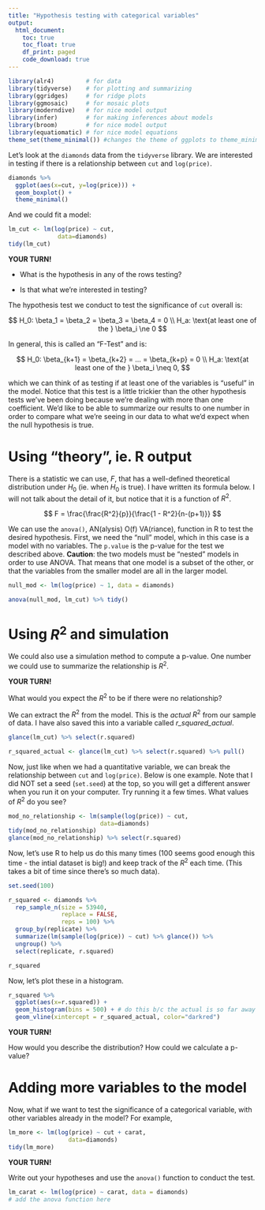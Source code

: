 ```yaml
---
title: "Hypothesis testing with categorical variables"
output:
  html_document:
    toc: true
    toc_float: true
    df_print: paged
    code_download: true
---
```


```r
library(alr4)         # for data
library(tidyverse)    # for plotting and summarizing
library(ggridges)     # for ridge plots
library(ggmosaic)     # for mosaic plots
library(moderndive)   # for nice model output
library(infer)        # for making inferences about models
library(broom)        # for nice model output 
library(equatiomatic) # for nice model equations
theme_set(theme_minimal()) #changes the theme of ggplots to theme_minimal, my personal favorite
```

Let's look at the `diamonds` data from the `tidyverse` library.
We are interested in testing if there is a relationship between `cut` and `log(price)`.

```r
diamonds %>% 
  ggplot(aes(x=cut, y=log(price))) +
  geom_boxplot() +
  theme_minimal()
```

And we could fit a model:

```r
lm_cut <- lm(log(price) ~ cut, 
              data=diamonds)
tidy(lm_cut)
```

<div class="alert alert-info">
  <strong>YOUR TURN!</strong>


* What is the hypothesis in any of the rows testing?  

* Is that what we're interested in testing?

</div>

The hypothesis test we conduct to test the significance of `cut` overall is:

$$
H_0: \beta_1 = \beta_2 = \beta_3 = \beta_4 = 0 \\
H_a: \text{at least one of the } \beta_i \ne 0
$$

In general, this is called an "F-Test" and is:

$$
H_0: \beta_{k+1} = \beta_{k+2} = ... = \beta_{k+p} = 0 \\
H_a: \text{at least one of the } \beta_i \neq 0,
$$

which we can think of as testing if at least one of the variables is "useful" in the model. Notice that this test is a little trickier than the other hypothesis tests we've been doing because we're dealing with more than one coefficient. We'd like to be able to summarize our results to one number in order to compare what we're seeing in our data to what we'd expect when the null hypothesis is true.

# Using "theory", ie. R output

There is a statistic we can use, $F$, that has a well-defined theoretical distribution under $H_0$ (ie. when $H_0$ is true). I have written its formula below. I will not talk about the detail of it, but notice that it is a function of $R^2$. 

$$
F = \frac{\frac{R^2}{p}}{\frac{1 - R^2}{n-(p+1)}}
$$

We can use the `anova()`, AN(alysis) O(f) VA(riance), function in R to test the desired hypothesis. First, we need the "null" model, which in this case is a model with no variables. The `p.value` is the p-value for the test we described above. **Caution**: the two models must be "nested" models in order to use ANOVA. That means that one model is a subset of the other, or that the variables from the smaller model are all in the larger model.

```r
null_mod <- lm(log(price) ~ 1, data = diamonds)

anova(null_mod, lm_cut) %>% tidy()
```


# Using $R^2$ and simulation

We could also use a simulation method to compute a p-value. One number we could use to summarize the relationship is $R^2$.

<div class="alert alert-info">
  <strong>YOUR TURN!</strong>

What would you expect the $R^2$ to be if there were no relationship?

</div>


We can extract the $R^2$ from the model. This is the *actual* $R^2$ from our sample of data. I have also saved this into a variable called *r_squared_actual*.

```r
glance(lm_cut) %>% select(r.squared)

r_squared_actual <- glance(lm_cut) %>% select(r.squared) %>% pull()
```

Now, just like when we had a quantitative variable, we can break the relationship between `cut` and `log(price)`. Below is one example. Note that I did NOT set a seed (`set.seed`) at the top, so you will get a different answer when you run it on your computer. Try running it a few times. What values of $R^2$ do you see?

```r
mod_no_relationship <- lm(sample(log(price)) ~ cut,
                          data=diamonds)
tidy(mod_no_relationship)
glance(mod_no_relationship) %>% select(r.squared)
```

Now, let's use R to help us do this many times (100 seems good enough this time - the intial dataset is big!) and keep track of the $R^2$ each time. (This takes a bit of time since there's so much data).

```r
set.seed(100)

r_squared <- diamonds %>% 
  rep_sample_n(size = 53940, 
               replace = FALSE, 
               reps = 100) %>% 
  group_by(replicate) %>% 
  summarize(lm(sample(log(price)) ~ cut) %>% glance()) %>% 
  ungroup() %>% 
  select(replicate, r.squared)

r_squared
```


Now, let's plot these in a histogram. 

```r
r_squared %>% 
  ggplot(aes(x=r.squared)) +
  geom_histogram(bins = 500) + # do this b/c the actual is so far away
  geom_vline(xintercept = r_squared_actual, color="darkred")
```

<div class="alert alert-info">
  <strong>YOUR TURN!</strong>

How would you describe the distribution? How could we calculate a p-value?

</div>

# Adding more variables to the model

Now, what if we want to test the significance of a categorical variable, with other variables already in the model? For example, 

```r
lm_more <- lm(log(price) ~ cut + carat,
                 data=diamonds)
tidy(lm_more)
```

<div class="alert alert-info">
  <strong>YOUR TURN!</strong>

Write out your hypotheses and use the `anova()` function to conduct the test. 

```r
lm_carat <- lm(log(price) ~ carat, data = diamonds)
# add the anova function here
```

</div>

